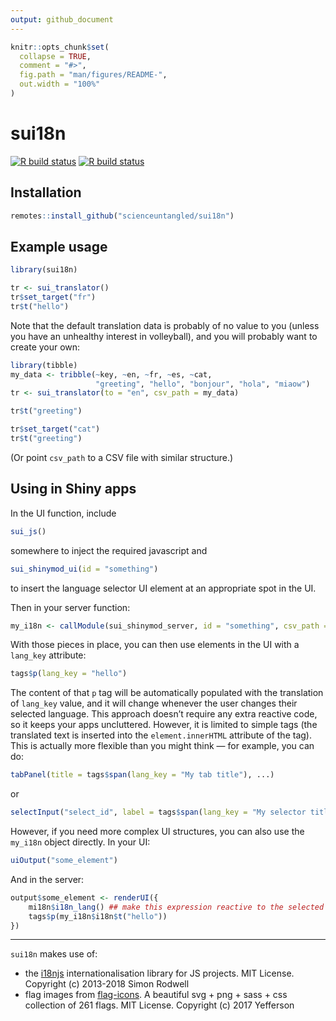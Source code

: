 ```yaml
---
output: github_document
---
```


<!-- README.md is generated from README.Rmd. Please edit that file -->

```r
knitr::opts_chunk$set(
  collapse = TRUE,
  comment = "#>",
  fig.path = "man/figures/README-",
  out.width = "100%"
)
```

# sui18n

<!-- badges: start -->
[![R build status](https://github.com/scienceuntangled/sui18n/workflows/check-standard/badge.svg)](https://github.com/scienceuntangled/sui18n/actions)
[![R build status](https://github.com/scienceuntangled/sui18n/workflows/test-coverage/badge.svg)](https://github.com/scienceuntangled/sui18n/actions)
<!-- badges: end -->

## Installation

``` r
remotes::install_github("scienceuntangled/sui18n")

```

## Example usage

```r
library(sui18n)

tr <- sui_translator()
tr$set_target("fr")
tr$t("hello")

```

Note that the default translation data is probably of no value to you (unless you have an unhealthy interest in volleyball), and you will probably want to create your own:

```r
library(tibble)
my_data <- tribble(~key, ~en, ~fr, ~es, ~cat,
                   "greeting", "hello", "bonjour", "hola", "miaow")
tr <- sui_translator(to = "en", csv_path = my_data)

tr$t("greeting")

tr$set_target("cat")
tr$t("greeting")

```

(Or point `csv_path` to a CSV file with similar structure.)

## Using in Shiny apps

In the UI function, include
``` r
sui_js()
```
somewhere to inject the required javascript and

``` r
sui_shinymod_ui(id = "something")
```

to insert the language selector UI element at an appropriate spot in the UI.

Then in your server function:

``` r
my_i18n <- callModule(sui_shinymod_server, id = "something", csv_path = "/path/to/csv")

```

With those pieces in place, you can then use elements in the UI with a `lang_key` attribute:

```r
tags$p(lang_key = "hello")
```

The content of that `p` tag will be automatically populated with the translation of `lang_key` value, and it will change whenever the user changes their selected language. This approach doesn't require any extra reactive code, so it keeps your apps uncluttered. However, it is limited to simple tags (the translated text is inserted into the `element.innerHTML` attribute of the tag). This is actually more flexible than you might think &mdash; for example, you can do:

```r
tabPanel(title = tags$span(lang_key = "My tab title"), ...)
```

or

```r
selectInput("select_id", label = tags$span(lang_key = "My selector title"), ...)
```

However, if you need more complex UI structures, you can also use the `my_i18n` object directly. In your UI:

```r
uiOutput("some_element")
```
And in the server:

```r
output$some_element <- renderUI({
    mi18n$i18n_lang() ## make this expression reactive to the selected language
    tags$p(my_i18n$i18n$t("hello"))
})
```


----

`sui18n` makes use of:

- the [i18njs](https://github.com/roddeh/i18njs) internationalisation library for JS projects. MIT License. Copyright (c) 2013-2018 Simon Rodwell
- flag images from [flag-icons](https://github.com/yammadev/flag-icons). A beautiful svg + png + sass + css collection of 261 flags. MIT License. Copyright (c) 2017 Yefferson

